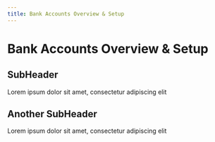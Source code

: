 ```yaml
---
title: Bank Accounts Overview & Setup
---
```

# Bank Accounts Overview & Setup

## SubHeader
Lorem ipsum dolor sit amet, consectetur adipiscing elit

## Another SubHeader
Lorem ipsum dolor sit amet, consectetur adipiscing elit